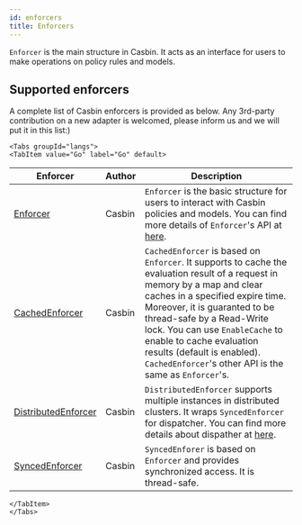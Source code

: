 ```yaml
---
id: enforcers
title: Enforcers
---
```




`Enforcer` is the main structure in Casbin. It acts as an interface for users to make operations on policy rules and models.

## Supported enforcers
A complete list of Casbin enforcers is provided as below. Any 3rd-party contribution on a new adapter is welcomed, please inform us and we will put it in this list:)

```mdx-code-block
<Tabs groupId="langs">
<TabItem value="Go" label="Go" default>
```

Enforcer | Author | Description
----|------|------
[Enforcer](https://github.com/casbin/casbin/blob/master/enforcer.go)  | Casbin | `Enforcer` is the basic structure for users to interact with Casbin policies and models. You can find more details of `Enforcer`'s API at [here](/docs/management-api).
[CachedEnforcer](https://github.com/casbin/casbin/blob/master/enforcer_cached.go) | Casbin | `CachedEnforcer` is based on `Enforcer`. It supports to cache the evaluation result of a request in memory by a map and clear caches in a specified expire time. Moreover, it is guaranted to be thread-safe by a Read-Write lock. You can use `EnableCache` to enable to cache evaluation results (default is enabled). `CachedEnforcer`'s other API is the same as `Enforcer`'s.
[DistributedEnforcer](https://github.com/casbin/casbin/blob/master/enforcer_distributed.go) | Casbin | `DistributedEnforcer` supports multiple instances in distributed clusters. It wraps `SyncedEnforcer` for dispatcher. You can find more details about dispather at [here](/docs/dispatchers#distributedenforcer).
[SyncedEnforcer](https://github.com/casbin/casbin/blob/master/enforcer_synced.go) | Casbin | `SyncedEnforer` is based on `Enforcer` and provides synchronized access. It is thread-safe.

```mdx-code-block
</TabItem>
</Tabs>
```
